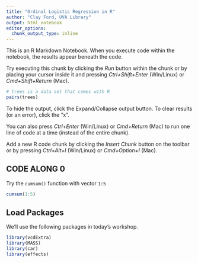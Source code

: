 ```yaml
---
title: "Ordinal Logistic Regression in R"
author: "Clay Ford, UVA Library"
output: html_notebook
editor_options: 
  chunk_output_type: inline
---
```



This is an R Markdown Notebook. When you execute code within the notebook, the results appear beneath the code. 

Try executing this chunk by clicking the *Run* button within the chunk or by placing your cursor inside it and pressing *Ctrl+Shift+Enter* (Win/Linux) or *Cmd+Shift+Return* (Mac). 

```r
# trees is a data set that comes with R
pairs(trees)
```

To hide the output, click the Expand/Collapse output button. To clear results (or an error), click the "x". 

You can also press *Ctrl+Enter* (Win/Linux) or *Cmd+Return* (Mac) to run one line of code at a time (instead of the entire chunk).

Add a new R code chunk by clicking the *Insert Chunk* button on the toolbar or by pressing *Ctrl+Alt+I* (Win/Linux) or *Cmd+Option+I* (Mac).  

## CODE ALONG 0

Try the `cumsum()` function with vector `1:5`

```r
cumsum(1:5)
```

## Load Packages

We'll use the following packages in today's workshop.

```r
library(vcdExtra)
library(MASS)
library(car)
library(effects)
```


